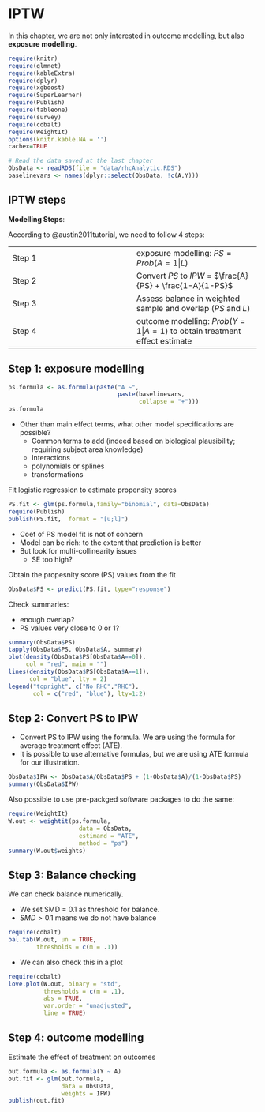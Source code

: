 # IPTW

In this chapter, we are not only interested in outcome modelling, but also **exposure modelling**.

```r
require(knitr)
require(glmnet)
require(kableExtra)
require(dplyr)
require(xgboost)
require(SuperLearner)
require(Publish)
require(tableone)
require(survey)
require(cobalt)
require(WeightIt)
options(knitr.kable.NA = '')
cachex=TRUE
```

```r
# Read the data saved at the last chapter
ObsData <- readRDS(file = "data/rhcAnalytic.RDS")
baselinevars <- names(dplyr::select(ObsData, !c(A,Y)))
```

## IPTW steps 

**Modelling Steps**:

According to @austin2011tutorial, we need to follow 4 steps:

|  |  |
|-|-|
|Step 1| exposure modelling: $PS = Prob(A=1|L)$|
|Step 2| Convert $PS$ to $IPW$  = $\frac{A}{PS} + \frac{1-A}{1-PS}$|
|Step 3| Assess balance in weighted sample and overlap ($PS$ and $L$)|
|Step 4| outcome modelling: $Prob(Y=1|A=1)$ to obtain treatment effect estimate  |

## Step 1: exposure modelling

```r
ps.formula <- as.formula(paste("A ~",
                               paste(baselinevars,
                                     collapse = "+")))
ps.formula
```

- Other than main effect terms, what other model specifications are possible?
  - Common terms to add (indeed based on biological plausibility; requiring subject area knowledge)
  - Interactions
  - polynomials or splines
  - transformations

Fit logistic regression to estimate propensity scores

```r
PS.fit <- glm(ps.formula,family="binomial", data=ObsData)
require(Publish)
publish(PS.fit,  format = "[u;l]")
```

- Coef of PS model fit is not of concern 
- Model can be rich: to the extent that prediction is better
- But look for multi-collinearity issues
  - SE too high?

Obtain the propesnity score (PS) values from the fit

```r
ObsData$PS <- predict(PS.fit, type="response")
```

Check summaries: 

- enough overlap?
- PS values very close to 0 or 1?

```r
summary(ObsData$PS)
tapply(ObsData$PS, ObsData$A, summary)
plot(density(ObsData$PS[ObsData$A==0]), 
     col = "red", main = "")
lines(density(ObsData$PS[ObsData$A==1]), 
      col = "blue", lty = 2)
legend("topright", c("No RHC","RHC"), 
       col = c("red", "blue"), lty=1:2)
```


## Step 2: Convert PS to IPW 

- Convert PS to IPW using the formula. We are using the formula for average treatment effect (ATE). 
- It is possible to use alternative formulas, but we are using ATE formula for our illustration.

```r
ObsData$IPW <- ObsData$A/ObsData$PS + (1-ObsData$A)/(1-ObsData$PS)
summary(ObsData$IPW)
```

Also possible to use pre-packged software packages to do the same:

```r
require(WeightIt)
W.out <- weightit(ps.formula, 
                    data = ObsData, 
                    estimand = "ATE",
                    method = "ps")
summary(W.out$weights)
```


## Step 3: Balance checking

We can check balance numerically. 

- We set SMD = 0.1 as threshold for balance.
- $SMD \gt 0.1$ means we do not have balance

```r
require(cobalt)
bal.tab(W.out, un = TRUE, 
        thresholds = c(m = .1))
```

- We can also check this in a plot

```r
require(cobalt)
love.plot(W.out, binary = "std",
          thresholds = c(m = .1),
          abs = TRUE, 
          var.order = "unadjusted", 
          line = TRUE)
```

## Step 4: outcome modelling 

Estimate the effect of treatment on outcomes 

```r
out.formula <- as.formula(Y ~ A)
out.fit <- glm(out.formula,
               data = ObsData,
               weights = IPW)
publish(out.fit)
```


